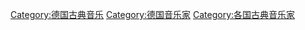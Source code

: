 [[Category:德国古典音乐|Category:德国古典音乐]]
[[Category:德国音乐家|Category:德国音乐家]]
[[Category:各国古典音乐家|Category:各国古典音乐家]]
